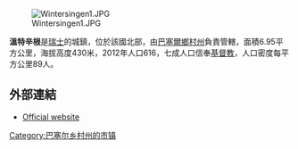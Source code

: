 [[Image:Wintersingen1.JPG|right]]

'''溫特辛根'''是[[瑞士|瑞士]]的城鎮，位於該國北部，由[[巴塞爾鄉村州|巴塞爾鄉村州]]負責管轄，面積6.95平方公里，海拔高度430米，2012年人口616，七成人口信奉[[基督教|基督教]]，人口密度每平方公里89人。

==外部連結==
* [http://www.wintersingen.ch Official website] {{Wayback|url=http://www.wintersingen.ch/ |date=20060804153458 }}

{{Switzerland-geo-stub}}
[[Category:巴塞尔乡村州的市镇|Category:巴塞尔乡村州的市镇]]